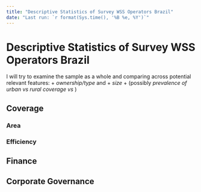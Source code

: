 ```yaml
---
title: "Descriptive Statistics of Survey WSS Operators Brazil"
date: "Last run: `r format(Sys.time(), '%B %e, %Y')`"
---
```


# Descriptive Statistics of Survey WSS Operators Brazil

I will try to examine the sample as a whole and comparing across potential relevant features:
+ *ownership/type* and 
+ *size* 
+ (possibly *prevalence of urban vs rural coverage vs *)

## Coverage

### Area
### Efficiency 

## Finance 

## Corporate Governance  